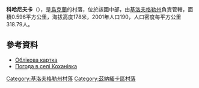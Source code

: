 {{no footnotes|time=2015-09-22T01:43:24+00:00}}
{{coord|48|42|13|N|32|29|33|E|scale:100000_region:UA|display=title}}

'''科哈尼夫卡'''（{{lang-uk|Коханівка}}），是[[烏克蘭|烏克蘭]]的村落，位於該國中部，由[[基洛夫格勒州|基洛夫格勒州]]負責管轄，面積0.596平方公里，海拔高度178米，2001年人口190，人口密度每平方公里318.79人。

==參考資料==
*[http://gska2.rada.gov.ua/pls/z7502/A005?rdat1=30.01.2010&rf7571=16810 Облікова картка]{{dead link|date=2018年4月 |bot=InternetArchiveBot |fix-attempted=yes }}
*[http://weather.in.ua/ua/kirovogradskaja/11835 Погода в селі Коханівка]

{{DEFAULTSORT:Коханівка}}
[[Category:基洛夫格勒州村落|Category:基洛夫格勒州村落]]
[[Category:茲納緬卡區村落|Category:茲納緬卡區村落]]


{{Kirovohrad-geo-stub}}